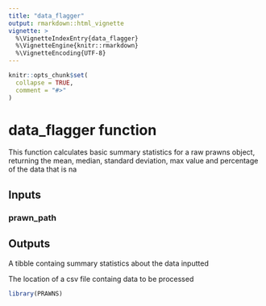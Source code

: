 ```yaml
---
title: "data_flagger"
output: rmarkdown::html_vignette
vignette: >
  %\VignetteIndexEntry{data_flagger}
  %\VignetteEngine{knitr::rmarkdown}
  %\VignetteEncoding{UTF-8}
---
```


```r
knitr::opts_chunk$set(
  collapse = TRUE,
  comment = "#>"
)
```
# data_flagger function
This function calculates basic summary statistics for a raw prawns object, returning the mean, median, standard deviation, max value and percentage of the data that is na

## Inputs
### prawn_path

## Outputs
A tibble containg summary statistics about the data inputted

The location of a csv file containg data to be processed
```r
library(PRAWNS)
```
